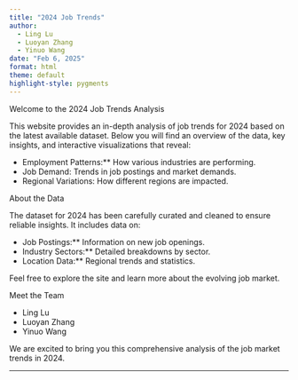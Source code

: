 ```yaml
---
title: "2024 Job Trends"
author:
  - Ling Lu
  - Luoyan Zhang
  - Yinuo Wang
date: "Feb 6, 2025"  
format: html
theme: default
highlight-style: pygments
---
```


Welcome to the 2024 Job Trends Analysis

This website provides an in-depth analysis of job trends for 2024 based on the latest available dataset. Below you will find an overview of the data, key insights, and interactive visualizations that reveal:

- Employment Patterns:** How various industries are performing.
- Job Demand: Trends in job postings and market demands.
- Regional Variations: How different regions are impacted.

About the Data

The dataset for 2024 has been carefully curated and cleaned to ensure reliable insights. It includes data on:

- Job Postings:** Information on new job openings.
- Industry Sectors:** Detailed breakdowns by sector.
- Location Data:** Regional trends and statistics.

Feel free to explore the site and learn more about the evolving job market.

Meet the Team

- Ling Lu
- Luoyan Zhang
- Yinuo Wang

We are excited to bring you this comprehensive analysis of the job market trends in 2024.

---

